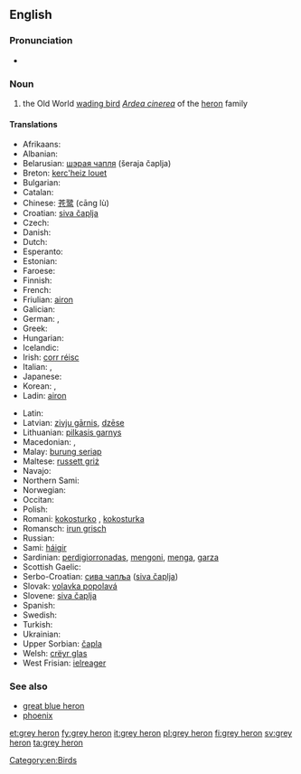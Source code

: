 ==English==
{{wikipedia}}

===Pronunciation===
* {{IPA|/ɡɻeɪ ˈhiɻɔn/}}

===Noun===
{{en-noun|head=[[grey]] [[heron]]}}

# the Old World [[wading bird]] ''[[Ardea cinerea]]'' of the [[heron]] family

====Translations====
{{trans-top|the Old World wading bird ''Ardea cinerea'' of the heron family}}
* Afrikaans: {{t-|af|bloureier}}
* Albanian: {{t-|sq|çapka e përhime}}
* Belarusian: [[шэрая чапля]] (šeraja čaplja) {{g|f}}
* Breton: [[kerc'heiz louet]]
* Bulgarian: {{t-|bg|сива чапла|tr=siva čapla|f}}
* Catalan: {{t-|ca|bernat pescaire|m}}
* Chinese: [[苍鹭]] (cāng lù)
* Croatian: [[siva čaplja]]
* Czech: {{t+|cs|volavka popelavá}}
* Danish: {{t-|da|fiskehejre}}
* Dutch: {{t+|nl|blauwe reiger|m}}
* Esperanto: {{t-|eo|griza ardeo}}
* Estonian: {{t-|et|hallhaigur}}
* Faroese: {{t+|fo|hegri}}
* Finnish: {{t+|fi|harmaahaikara}}
* French: {{t+|fr|héron cendré|m}}
* Friulian: [[airon]]
* Galician: {{t-|gl|garza real|f}}
* German: {{t+|de|Graureiher|m}}, {{t+|de|Fischreiher|m}}
* Greek: {{t-|el|σταχτοτσικνιάς|m|tr=stachtotsikniás}}
* Hungarian: {{t-|hu|szürke gém}}
* Icelandic: {{t+|is|gráhegri}}
* Irish: [[corr réisc]]
* Italian: {{t+|it|airone cenerino|m}}, {{t-|it|ardea cinerea|f}}
* Japanese: {{t-|ja|アオサギ|tr=aosagi}}
* Korean: {{t-|ko|왜가리|tr=waegari}}, {{t-|ko|푸른해오라기|tr=pureun-haeOragi}}
* Ladin: [[airon]]
{{trans-mid}}
* Latin: {{t-|la|ardea cinerea|f}}
* Latvian: [[zivju gārnis]], [[dzēse]]
* Lithuanian: [[pilkasis garnys]]
* Macedonian: {{t-|mk|гушар|tr=gúšar|m}}, {{t-|mk|сива чапjа|tr=síva čapja|f}}
* Malay: [[burung seriap]]
* Maltese: [[russett griż]]
* Navajo: {{tø|nv|tó wónaanídę́ę́ʼ toohjįʼ noołnahii}}
* Northern Sami: {{tø|se|ránesháigir}}
* Norwegian: {{t+|no|gråhegre}}
* Occitan: {{t+|oc|bernat pescaire|m}}
* Polish: {{t-|pl|czapla siwa|f}}
* Romani: [[kokosturko]] {{g|m}}, [[kokosturka]] {{g|f}}
* Romansch: [[irun grisch]]
* Russian: {{t-|ru|серая цапля|tr=séraja tsáplja|f}}
* Sami: [[háigir]]
* Sardinian: [[perdigiorronadas]], [[mengoni]], [[menga]], [[garza]]
* Scottish Gaelic: {{t-|gd|corra-ghritheach|f}}
* Serbo-Croatian: [[сива чапља]] ([[siva čaplja]]) {{g|f}}
* Slovak: [[volavka popolavá]] {{g|f}}
* Slovene: [[siva čaplja]] {{g|f}}
* Spanish: {{t-|es|garza real europea|f}}
* Swedish: {{t+|sv|gråhäger}}
* Turkish: {{t-|tr|külrengi balıkçıl}}
* Ukrainian: {{t-|uk|сiра чапля|tr=sira čaplja}}
* Upper Sorbian: [[čapla]]
* Welsh: [[crëyr glas]]
* West Frisian: [[ielreager]]
{{trans-bottom}}

===See also===
* [[great blue heron]]
* [[phoenix]] <!-- ultimately from Egyptian for this bird -->

[[Category:en:Birds]]

[[et:grey heron]]
[[fy:grey heron]]
[[it:grey heron]]
[[pl:grey heron]]
[[fi:grey heron]]
[[sv:grey heron]]
[[ta:grey heron]]